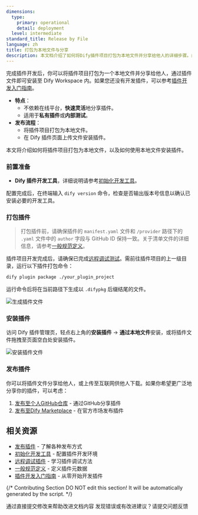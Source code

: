 ```yaml
---
dimensions:
  type:
    primary: operational
    detail: deployment
  level: intermediate
standard_title: Release by File
language: zh
title: 打包为本地文件与分享
description: 本文档介绍了如何将Dify插件项目打包为本地文件并分享给他人的详细步骤。内容包括插件打包前的准备工作、使用Dify插件开发工具执行打包命令、生成的.difypkg文件的安装方式以及如何分享插件文件给其他用户。
---
```


完成插件开发后，你可以将插件项目打包为一个本地文件并分享给他人，通过插件文件即可安装至 Dify Workspace 内。如果您还没有开发插件，可以参考[插件开发入门指南](/plugin-dev-zh/0211-getting-started-dify-tool)。

* **特点**：
  * 不依赖在线平台，**快速灵活**地分享插件。
  * 适用于**私有插件**或**内部测试**。
* **发布流程**：
  * 将插件项目打包为本地文件。
  * 在 Dify 插件页面上传文件安装插件。

本文将介绍如何将插件项目打包为本地文件，以及如何使用本地文件安装插件。

### 前置准备

* **Dify 插件开发工具**，详细说明请参考[初始化开发工具](/plugin-dev-zh/0221-initialize-development-tools)。

配置完成后，在终端输入 `dify version` 命令，检查是否输出版本号信息以确认已安装必要的开发工具。

### 打包插件

> 打包插件前，请确保插件的 `manifest.yaml` 文件和 `/provider` 路径下的 `.yaml` 文件中的 `author` 字段与 GitHub ID 保持一致。关于清单文件的详细信息，请参考[一般规范定义](/plugin-dev-zh/0411-general-specifications)。

插件项目开发完成后，请确保已完成[远程调试测试](/plugin-dev-zh/0411-remote-debug-a-plugin)。需前往插件项目的上一级目录，运行以下插件打包命令：

```bash
dify plugin package ./your_plugin_project
```

运行命令后将在当前路径下生成以 `.difypkg` 后缀结尾的文件。

![生成插件文件](https://assets-docs.dify.ai/2024/12/98e09c04273eace8fe6e5ac976443cca.png)

### 安装插件

访问 Dify 插件管理页，轻点右上角的**安装插件** → **通过本地文件**安装，或将插件文件拖拽至页面空白处安装插件。

![安装插件文件](https://assets-docs.dify.ai/2024/12/8c31c4025a070f23455799f942b91a57.png)

### 发布插件

你可以将插件文件分享给他人，或上传至互联网供他人下载。如果你希望更广泛地分享你的插件，可以考虑：

1. [发布至个人GitHub仓库](/plugin-dev-zh/0322-release-to-individual-github-repo) - 通过GitHub分享插件
2. [发布至Dify Marketplace](/plugin-dev-zh/0322-release-to-dify-marketplace) - 在官方市场发布插件

## 相关资源

- [发布插件](/plugin-dev-zh/0321-release-overview) - 了解各种发布方式
- [初始化开发工具](/plugin-dev-zh/0221-initialize-development-tools) - 配置插件开发环境
- [远程调试插件](/plugin-dev-zh/0411-remote-debug-a-plugin) - 学习插件调试方法
- [一般规范定义](/plugin-dev-zh/0411-general-specifications) - 定义插件元数据
- [插件开发入门指南](/plugin-dev-zh/0211-getting-started-dify-tool) - 从零开始开发插件

{/*
Contributing Section
DO NOT edit this section!
It will be automatically generated by the script.
*/}

<CardGroup cols="2">
    <Card
        title="编辑此页面"
        icon="pen-to-square"
        href="https://github.com/langgenius/dify-docs/edit/main/plugin-dev-zh/0322-release-by-file.mdx"
    >
        通过直接提交修改来帮助改进文档内容
    </Card>
    <Card
        title="提交问题"
        icon="github"
        href="https://github.com/langgenius/dify-docs/issues/new?title=文档问题%3A%20release-by-f&body=%23%23%20问题描述%0A%3C%21--%20请简要描述您发现的问题%20--%3E%0A%0A%23%23%20页面链接%0Ahttps%3A%2F%2Fgithub.com%2Flanggenius%2Fdify-docs%2Fblob%2Fmain%2Fplugin-dev-zh%2F0322-release-by-file.mdx%0A%0A%23%23%20建议修改%0A%3C%21--%20如果有具体的修改建议，请在此说明%20--%3E%0A%0A%3C%21--%20感谢您对文档质量的关注！%20--%3E"
    >
        发现错误或有改进建议？请提交问题反馈
    </Card>
</CardGroup>
